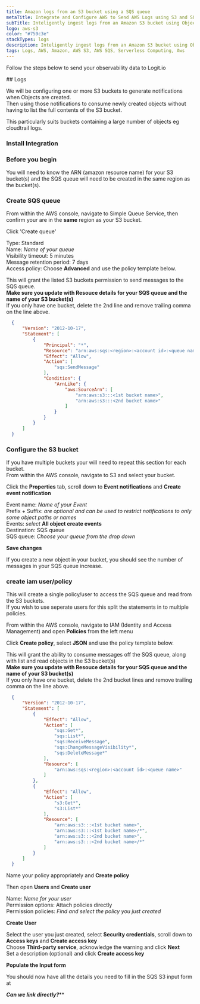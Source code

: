 ```yaml
---
title: Amazon logs from an S3 bucket using a SQS queue
metaTitle: Integrate and Configure AWS to Send AWS Logs using S3 and SQS
subTitle: Inteligently ingest logs from an Amazon S3 bucket using ObjectCreated notifications to your Stack 
logo: aws-s3
color: "#759c3e"
stackTypes: logs
description: Inteligently ingest logs from an Amazon S3 bucket using ObjectCreated notifications to your Stack using the instructions below and begin analysing your data with ELK
tags: Logs, AWS, Amazon, AWS S3, AWS SQS, Serverless Computing, Aws
---
```


Follow the steps below to send your observability data to Logit.io

<Steps>
  ## Logs
  
  We will be configuring one or more S3 buckets to generate notifications when Objects are created.  
  Then using those notifications to consume newly created objects without having to list the full contents of the S3 bucket.
  
  This particularly suits buckets containing a large number of objects eg cloudtrail logs.
  
  ### Install Integration

  <InstallIntegration/>
  
  ### Before you begin
  
  You will need to know the ARN (amazon resource name) for your S3 bucket(s) and the SQS queue will need to be created in the same region as the bucket(s).
  
  ### Create SQS queue
  
  From within the AWS console, navigate to Simple Queue Service, then confirm your are in the **same** region as your S3 bucket.
  
  Click 'Create queue' 
  
  Type: Standard  
  Name: *Name of your queue*  
  Visibility timeout: 5 minutes  
  Message retention period: 7 days  
  Access policy: Choose **Advanced** and use the policy template below.
  
  This will grant the listed S3 buckets permission to send messages to the SQS queue.  
  **Make sure you update with Resouce details for your SQS queue and the name of your S3 bucket(s)**  
  If you only have one bucket, delete the 2nd line and remove trailing comma on the line above.
  
  ```json
    {
        "Version": "2012-10-17",
        "Statement": [
            {
                "Principal": "*",
                "Resource": "arn:aws:sqs:<region>:<account id>:<queue name>",
                "Effect": "Allow",
                "Action": [
                    "sqs:SendMessage"
                ],
                "Condition": {
                    "ArnLike": {
                        "aws:SourceArn": [
                            "arn:aws:s3:::<1st bucket name>",
                            "arn:aws:s3:::<2nd bucket name>"
                        ]
                    }
                }
            }
        ]
    }
  ```
  
  ### Configure the S3 bucket
  
  If you have multiple buckets your will need to repeat this section for each bucket.  
  From within the AWS console, navigate to S3 and select your bucket.
  
  Click the **Properties** tab, scroll down to **Event notifications** and **Create event notification**
  
  Event name: *Name of your Event*  
  Prefix + Suffix: *are optional and can be used to restrict notifications to only some object paths or names*  
  Events: *select* **All object create events**  
  Destination: SQS queue  
  SQS queue: *Choose your queue from the drop down*  
  
  **Save changes**
  
  If you create a new object in your bucket, you should see the number of messages in your SQS queue increase.
  
  ### create iam user/policy
  
  This will create a single policy/user to access the SQS queue and read from the S3 buckets.  
  If you wish to use seperate users for this split the statements in to multiple policies.

  From within the AWS console, navigate to IAM (Identity and Access Management) and open **Policies** from the left menu
  
  Click **Create policy**, select **JSON** and use the policy template below.
  
  This will grant the ability to consume messages off the SQS queue, along with list and read objects in the S3 bucket(s)  
  **Make sure you update with Resouce details for your SQS queue and the name of your S3 bucket(s)**  
  If you only have one bucket, delete the 2nd bucket lines and remove trailing comma on the line above.

  ```json
    {
        "Version": "2012-10-17",
        "Statement": [
            {
                "Effect": "Allow",
                "Action": [
                    "sqs:Get*",
                    "sqs:List*",
                    "sqs:ReceiveMessage",
                    "sqs:ChangeMessageVisibility*",
                    "sqs:DeleteMessage*"
                ],
                "Resource": [
                    "arn:aws:sqs:<region>:<account id>:<queue name>"
                ]
            },
            {
                "Effect": "Allow",
                "Action": [
                    "s3:Get*",
                    "s3:List*"
                ],
                "Resource": [
                    "arn:aws:s3:::<1st bucket name>",
                    "arn:aws:s3:::<1st bucket name>/*",
                    "arn:aws:s3:::<2nd bucket name>",
                    "arn:aws:s3:::<2nd bucket name>/*"
                ]
            }
        ]
    }
  ```
  Name your policy appropriately and **Create policy**
  
  Then open **Users** and **Create user**
  
  Name: *Name for your user*  
  Permission options: Attach policies directly  
  Permission policies: *Find and select the policy you just created*  
  
  **Create User**
  
  Select the user you just created, select **Security credentials**, scroll down to **Access keys** and **Create access key**  
  Choose **Third-party service**, acknowledge the warning and click **Next**  
  Set a description (optional) and click **Create access key**

  **Populate the Input form**
  
  You should now have all the details you need to fill in the SQS S3 input form at
  
  *****Can we link directly?*******
</Steps>

